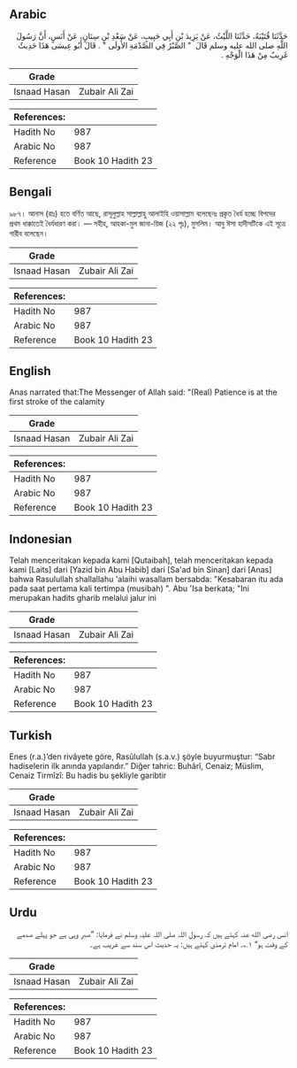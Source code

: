 ## Arabic


<div dir="rtl" lang="ar" style={{fontSize:'larger',backgroundColor:'#f8f9fa',padding:20}}>
حَدَّثَنَا قُتَيْبَةُ، حَدَّثَنَا اللَّيْثُ، عَنْ يَزِيدَ بْنِ أَبِي حَبِيبٍ، عَنْ سَعْدِ بْنِ سِنَانٍ، عَنْ أَنَسٍ، أَنَّ رَسُولَ اللَّهِ صلى الله عليه وسلم قَالَ ‏ "‏ الصَّبْرُ فِي الصَّدْمَةِ الأُولَى ‏"‏ ‏.‏ قَالَ أَبُو عِيسَى هَذَا حَدِيثٌ غَرِيبٌ مِنْ هَذَا الْوَجْهِ ‏.‏
</div>
<div style={{backgroundColor:'#f8f9fa',padding:20, marginBottom: 10}}><table> <thead> <tr> <th>Grade</th> <th></th> </tr> </thead> <tbody> <tr><td>Isnaad Hasan</td><td>Zubair Ali Zai</td></tr></tbody></table><table> <thead> <tr> <th>References:</th> <th></th> </tr> </thead> <tbody><tr><td>Hadith No</td><td>987</td></tr><tr><td>Arabic No</td><td>987</td></tr><tr><td>Reference</td><td>Book 10 Hadith 23</td></tr></tbody></table></div>

## Bengali


<div dir="ltr" lang="bn" style={{fontSize:'larger',backgroundColor:'#f8f9fa',padding:20}}>
৯৮৭। আনাস (রাঃ) হতে বর্ণিত আছে, রাসূলুল্লাহ সাল্লাল্লাহু আলাইহি ওয়াসাল্লাম বলেছেনঃ প্রকৃত ধৈর্য হচ্ছে বিপদের প্রথম ধাক্কাতেই ধৈর্যধারণ করা। — সহীহ, আহকা-মুল জানা-য়িজ (২২ পৃঃ), মুসলিম। আবু ঈসা হাদীসটিকে এই সূত্রে গারীব বলেছেন।
</div>
<div style={{backgroundColor:'#f8f9fa',padding:20, marginBottom: 10}}><table> <thead> <tr> <th>Grade</th> <th></th> </tr> </thead> <tbody> <tr><td>Isnaad Hasan</td><td>Zubair Ali Zai</td></tr></tbody></table><table> <thead> <tr> <th>References:</th> <th></th> </tr> </thead> <tbody><tr><td>Hadith No</td><td>987</td></tr><tr><td>Arabic No</td><td>987</td></tr><tr><td>Reference</td><td>Book 10 Hadith 23</td></tr></tbody></table></div>

## English


<div dir="ltr" lang="en" style={{fontSize:'larger',backgroundColor:'#f8f9fa',padding:20}}>
Anas narrated that:The Messenger of Allah said: "(Real) Patience is at the first stroke of the calamity
</div>
<div style={{backgroundColor:'#f8f9fa',padding:20, marginBottom: 10}}><table> <thead> <tr> <th>Grade</th> <th></th> </tr> </thead> <tbody> <tr><td>Isnaad Hasan</td><td>Zubair Ali Zai</td></tr></tbody></table><table> <thead> <tr> <th>References:</th> <th></th> </tr> </thead> <tbody><tr><td>Hadith No</td><td>987</td></tr><tr><td>Arabic No</td><td>987</td></tr><tr><td>Reference</td><td>Book 10 Hadith 23</td></tr></tbody></table></div>

## Indonesian


<div dir="ltr" lang="id" style={{fontSize:'larger',backgroundColor:'#f8f9fa',padding:20}}>
Telah menceritakan kepada kami [Qutaibah], telah menceritakan kepada kami [Laits] dari [Yazid bin Abu Habib] dari [Sa'ad bin Sinan] dari [Anas] bahwa Rasulullah shallallahu 'alaihi wasallam bersabda: "Kesabaran itu ada pada saat pertama kali tertimpa (musibah) ". Abu 'Isa berkata; "Ini merupakan hadits gharib melalui jalur ini
</div>
<div style={{backgroundColor:'#f8f9fa',padding:20, marginBottom: 10}}><table> <thead> <tr> <th>Grade</th> <th></th> </tr> </thead> <tbody> <tr><td>Isnaad Hasan</td><td>Zubair Ali Zai</td></tr></tbody></table><table> <thead> <tr> <th>References:</th> <th></th> </tr> </thead> <tbody><tr><td>Hadith No</td><td>987</td></tr><tr><td>Arabic No</td><td>987</td></tr><tr><td>Reference</td><td>Book 10 Hadith 23</td></tr></tbody></table></div>

## Turkish


<div dir="ltr" lang="tr" style={{fontSize:'larger',backgroundColor:'#f8f9fa',padding:20}}>
Enes (r.a.)’den rivâyete göre, Rasûlullah (s.a.v.) şöyle buyurmuştur: “Sabr hadiselerin ilk anında yapılandır.” Diğer tahric: Buhârî, Cenaiz; Müslim, Cenaiz Tirmîzî: Bu hadis bu şekliyle garibtir
</div>
<div style={{backgroundColor:'#f8f9fa',padding:20, marginBottom: 10}}><table> <thead> <tr> <th>Grade</th> <th></th> </tr> </thead> <tbody> <tr><td>Isnaad Hasan</td><td>Zubair Ali Zai</td></tr></tbody></table><table> <thead> <tr> <th>References:</th> <th></th> </tr> </thead> <tbody><tr><td>Hadith No</td><td>987</td></tr><tr><td>Arabic No</td><td>987</td></tr><tr><td>Reference</td><td>Book 10 Hadith 23</td></tr></tbody></table></div>

## Urdu


<div dir="rtl" lang="ur" style={{fontSize:'larger',backgroundColor:'#f8f9fa',padding:20}}>
انس رضی الله عنہ کہتے ہیں کہ رسول اللہ صلی اللہ علیہ وسلم نے فرمایا: ”صبر وہی ہے جو پہلے صدمے کے وقت ہو“ ۱؎۔ امام ترمذی کہتے ہیں: یہ حدیث اس سند سے غریب ہے۔
</div>
<div style={{backgroundColor:'#f8f9fa',padding:20, marginBottom: 10}}><table> <thead> <tr> <th>Grade</th> <th></th> </tr> </thead> <tbody> <tr><td>Isnaad Hasan</td><td>Zubair Ali Zai</td></tr></tbody></table><table> <thead> <tr> <th>References:</th> <th></th> </tr> </thead> <tbody><tr><td>Hadith No</td><td>987</td></tr><tr><td>Arabic No</td><td>987</td></tr><tr><td>Reference</td><td>Book 10 Hadith 23</td></tr></tbody></table></div>